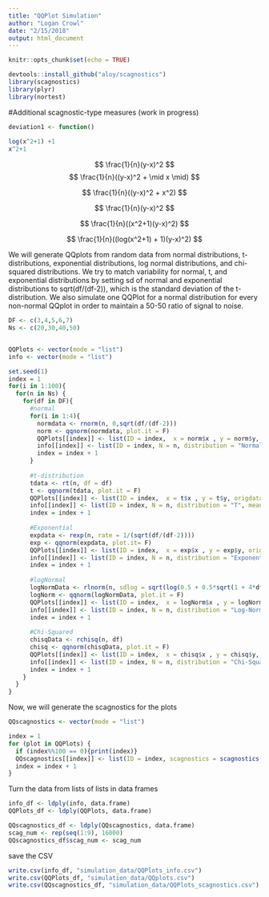 ```yaml
---
title: "QQPlot Simulation"
author: "Logan Crowl"
date: "2/15/2018"
output: html_document
---
```


```r
knitr::opts_chunk$set(echo = TRUE)
```

```r
devtools::install_github("aloy/scagnostics")
library(scagnostics)
library(plyr)
library(nortest)
```

#Additional scagnostic-type measures (work in progress)
```r
deviation1 <- function()
  
log(x^2+1) +1 
x^2+1
```

$$
\frac{1}{n}(y-x)^2
$$
$$
\frac{1}{n}((y-x)^2 + \mid x \mid)
$$

$$
\frac{1}{n}((y-x)^2 + x^2)
$$

$$
\frac{1}{n}(y-x)^2
$$

$$
\frac{1}{n}((x^2+1)(y-x)^2)
$$

$$
\frac{1}{n}((log(x^2+1) + 1)(y-x)^2)
$$


We will generate QQplots from random data from normal distributions, t-distributions, exponential distributions, log normal distributions, and chi-squared distributions.  We try to match variability for normal, t, and exponential distributions by setting sd of normal and exponential distributions to sqrt(df/(df-2)), which is the standard deviation of the t-distribution.  We also simulate one QQPlot for a normal distribution for every non-normal QQplot in order to maintain a 50-50 ratio of signal to noise.

```r
DF <- c(3,4,5,6,7)
Ns <- c(20,30,40,50)


QQPlots <- vector(mode = "list")
info <- vector(mode = "list")

set.seed(1)
index = 1
for(i in 1:100){
  for(n in Ns) {
    for(df in DF){
      #normal
      for(i in 1:4){ 
        normdata <- rnorm(n, 0,sqrt(df/(df-2)))
        norm <- qqnorm(normdata, plot.it = F)
        QQPlots[[index]] <- list(ID = index,  x = norm$x , y = norm$y, origdata = normdata )
        info[[index]] <- list(ID = index, N = n, distribution = "Normal", mean = 0, sd = sqrt(df/(df-2)), df = NA)
        index = index + 1
      }
      
      #t-distribution
      tdata <- rt(n, df = df) 
      t <- qqnorm(tdata, plot.it = F)
      QQPlots[[index]] <- list(ID = index,  x = t$x , y = t$y, origdata = tdata)
      info[[index]] <- list(ID = index, N = n, distribution = "T", mean = 0, sd = sqrt(df/(df-2)), df = df)
      index = index + 1
      
      #Exponential 
      expdata <- rexp(n, rate = 1/(sqrt(df/(df-2))))
      exp <- qqnorm(expdata, plot.it= F)
      QQPlots[[index]] <- list(ID = index,  x = exp$x , y = exp$y, origdata = expdata)
      info[[index]] <- list(ID = index, N = n, distribution = "Exponential", mean = sqrt(df/(df-2)), sd = sqrt(df/(df-2)), df = NA)
      index = index + 1
      
      #logNormal
      logNormData <- rlnorm(n, sdlog = sqrt(log(0.5 + 0.5*sqrt(1 + 4*df/(df-2)))))
      logNorm <- qqnorm(logNormData, plot.it = F)
      QQPlots[[index]] <- list(ID = index,  x = logNorm$x , y = logNorm$y, origdata = logNormData)
      info[[index]] <- list(ID = index, N = n, distribution = "Log-Normal", mean = exp(df/(2*(df-2))), sd = sqrt(df/(df-2)), df = NA)
      index = index + 1
      
      #Chi-Squared
      chisqData <- rchisq(n, df) 
      chisq <- qqnorm(chisqData, plot.it = F)
      QQPlots[[index]] <- list(ID = index,  x = chisq$x , y = chisq$y, origdata = chisqData)
      info[[index]] <- list(ID = index, N = n, distribution = "Chi-Squared", mean = df, sd = sqrt(2*df), df = df)
      index = index + 1
    }
  }
}

```

Now, we will generate the scagnostics for the plots
```r
QQscagnostics <- vector(mode = "list")

index = 1
for (plot in QQPlots) {
  if (index%%100 == 0){print(index)}
  QQscagnostics[[index]] <- list(ID = index, scagnostics = scagnostics(plot$x, plot$y)$s, AD_pvalue = ad.test(plot$origdata)$p.value, SW_pvalue = shapiro.test(plot$origdata)$p.value, CVM_pvalue = cvm.test(plot$origdata)$p.value, lillie_pvalue = lillie.test(plot$origdata)$p.value, pearson_pvalue = pearson.test(plot$origdata)$p.value, SF_pvalue = sf.test(plot$origdata)$p.value)
  index = index + 1
}
```

Turn the data from lists of lists in data frames
```r
info_df <- ldply(info, data.frame)
QQPlots_df <- ldply(QQPlots, data.frame)

QQscagnostics_df <- ldply(QQscagnostics, data.frame)
scag_num <- rep(seq(1:9), 16000)
QQscagnostics_df$scag_num <- scag_num
```

save the CSV
```r
write.csv(info_df, "simulation_data/QQPlots_info.csv")
write.csv(QQPlots_df, "simulation_data/QQplots.csv")
write.csv(QQscagnostics_df, "simulation_data/QQPlots_scagnostics.csv")
```
